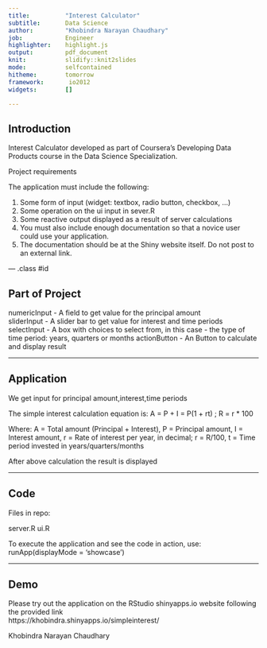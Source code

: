 ---
title:          "Interest Calculator"
subtitle:       Data Science
author:         "Khobindra Narayan Chaudhary"
job:            Engineer
highlighter:    highlight.js
output:         pdf_document
knit:           slidify::knit2slides
mode:           selfcontained
hitheme:        tomorrow
framework:       io2012
widgets:        []

---

## Introduction

Interest Calculator developed as part of Coursera's Developing Data Products course in the Data Science Specialization.

Project requirements

The application must include the following:

1. Some form of input (widget: textbox, radio button, checkbox, ...)
2. Some operation on the ui input in sever.R
3. Some reactive output displayed as a result of server calculations
4. You must also include enough documentation so that a novice user could use your application.
5. The documentation should be at the Shiny website itself. Do not post to an external link.


--- .class #id 

## Part of Project

numericInput - A field to get value for the principal amount  
sliderInput - A slider bar to get value for interest and time periods 
selectInput - A box with choices to select from, in this case - the type of time period: years, quarters or months
actionButton - An Button to calculate and display result

---  

## Application

We get input for principal amount,interest,time periods

The simple interest calculation equation is:
A = P + I = P(1 + rt) ; R = r * 100

Where:
A = Total amount (Principal + Interest), P = Principal amount, 
I = Interest amount, 
r = Rate of interest per year, in decimal; 
r = R/100, 
t = Time period invested in years/quarters/months

After above calculation the result is displayed


---  

## Code

Files in repo:

server.R
ui.R

To execute the application and see the code in action, use:
runApp(displayMode = 'showcase')

---  

## Demo

Please try out the application on the RStudio shinyapps.io website following the provided link  
https://khobindra.shinyapps.io/simpleinterest/

Khobindra Narayan Chaudhary

